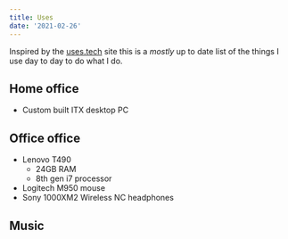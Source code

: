 ```yaml
---
title: Uses
date: '2021-02-26'
---
```


Inspired by the [uses.tech](https://uses.tech/) site this is a _mostly_ up to
date list of the things I use day to day to do what I do.

## Home office

- Custom built ITX desktop PC

## Office office

- Lenovo T490
  - 24GB RAM
  - 8th gen i7 processor
- Logitech M950 mouse
- Sony 1000XM2 Wireless NC headphones

## Music
